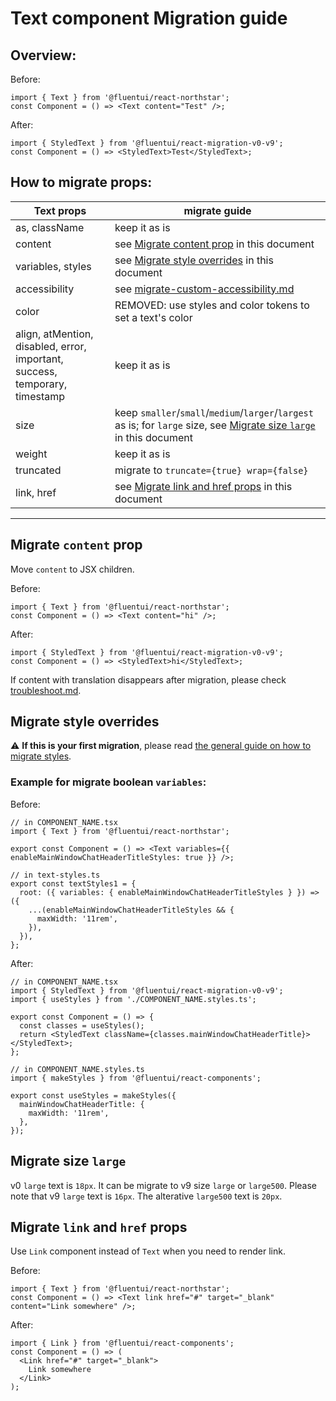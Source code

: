
<Meta title="Concepts/Migration/from v0/Components/Text Migration" />

# Text component Migration guide

## Overview:

Before:

```tsx
import { Text } from '@fluentui/react-northstar';
const Component = () => <Text content="Test" />;
```

After:

```tsx
import { StyledText } from '@fluentui/react-migration-v0-v9';
const Component = () => <StyledText>Test</StyledText>;
```

## How to migrate props:

| Text props                                                                  | migrate guide                                                                                                                                    |
| --------------------------------------------------------------------------- | ------------------------------------------------------------------------------------------------------------------------------------------------ |
| as, className                                                               | keep it as is                                                                                                                                    |
| content                                                                     | see [Migrate content prop](#Migrate-`content`-prop) in this document                                                                             |
| variables, styles                                                           | see [Migrate style overrides](#migrate-style-overrides) in this document                                                                         |
| accessibility                                                               | see [migrate-custom-accessibility.md](?path=/docs/concepts-migration-from-v0-custom-accessibility--docs)                                         |
| color                                                                       | REMOVED: use styles and color tokens to set a text's color                                                                                       |
| align, atMention, disabled, error, important, success, temporary, timestamp | keep it as is                                                                                                                                    |
| size                                                                        | keep `smaller`/`small`/`medium`/`larger`/`largest` as is; for `large` size, see [Migrate size `large`](#./Migrate-size-`large`) in this document |
| weight                                                                      | keep it as is                                                                                                                                    |
| truncated                                                                   | migrate to `truncate={true} wrap={false}`                                                                                                        |
| link, href                                                                  | see [Migrate link and href props](#Migrate-`link`-and-`href`-props) in this document                                                             |

---

## Migrate `content` prop

Move `content` to JSX children.

Before:

```tsx
import { Text } from '@fluentui/react-northstar';
const Component = () => <Text content="hi" />;
```

After:

```tsx
import { StyledText } from '@fluentui/react-migration-v0-v9';
const Component = () => <StyledText>hi</StyledText>;
```

If content with translation disappears after migration, please check [troubleshoot.md](../troubleshoot.md).

## Migrate style overrides

⚠️ **If this is your first migration**, please read [the general guide on how to migrate styles](?path=/docs/concepts-migration-from-v0-custom-style-overrides--docs).

### Example for migrate boolean `variables`:

Before:

```tsx
// in COMPONENT_NAME.tsx
import { Text } from '@fluentui/react-northstar';

export const Component = () => <Text variables={{ enableMainWindowChatHeaderTitleStyles: true }} />;

// in text-styles.ts
export const textStyles1 = {
  root: ({ variables: { enableMainWindowChatHeaderTitleStyles } }) => ({
    ...(enableMainWindowChatHeaderTitleStyles && {
      maxWidth: '11rem',
    }),
  }),
};
```

After:

```tsx
// in COMPONENT_NAME.tsx
import { StyledText } from '@fluentui/react-migration-v0-v9';
import { useStyles } from './COMPONENT_NAME.styles.ts';

export const Component = () => {
  const classes = useStyles();
  return <StyledText className={classes.mainWindowChatHeaderTitle}></StyledText>;
};

// in COMPONENT_NAME.styles.ts
import { makeStyles } from '@fluentui/react-components';

export const useStyles = makeStyles({
  mainWindowChatHeaderTitle: {
    maxWidth: '11rem',
  },
});
```

## Migrate size `large`

v0 `large` text is `18px`. It can be migrate to v9 size `large` or `large500`.
Please note that v9 `large` text is `16px`. The alterative `large500` text is `20px`.

## Migrate `link` and `href` props

Use `Link` component instead of `Text` when you need to render link.

Before:

```tsx
import { Text } from '@fluentui/react-northstar';
const Component = () => <Text link href="#" target="_blank" content="Link somewhere" />;
```

After:

```tsx
import { Link } from '@fluentui/react-components';
const Component = () => (
  <Link href="#" target="_blank">
    Link somewhere
  </Link>
);
```
